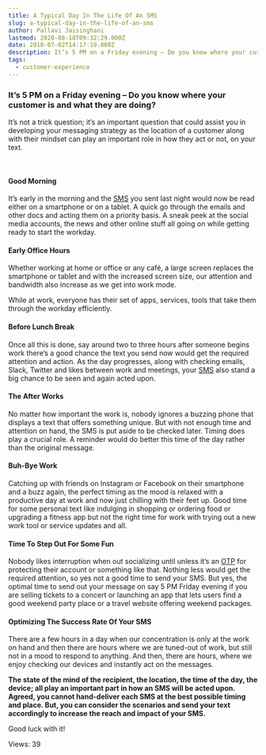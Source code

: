 ```yaml
---
title: A Typical Day In The Life Of An SMS
slug: a-typical-day-in-the-life-of-an-sms
author: Pallavi Jaisinghani
lastmod: 2020-08-18T09:32:29.000Z
date: 2018-07-02T14:17:19.000Z
description: It’s 5 PM on a Friday evening – Do you know where your customer is and what they are doing? It’s not a trick question; it’s an important question that could assist you in developing your messaging strategy as the location of a customer along with their mindset can play an important role in how they act or not, on your text.
tags:
  - customer-experience
---
```


### **It’s 5 PM on a Friday evening – Do you know where your customer is and what they are doing?**


It’s not a trick question; it’s an important question that could assist you in developing your messaging strategy as the location of a customer along with their mindset can play an important role in how they act or not, on your text.


 


#### **Good Morning**


It’s early in the morning and the [SMS](https://msg91.com/) you sent last night would now be read either on a smartphone or on a tablet. A quick go through the emails and other docs and acting them on a priority basis. A sneak peek at the social media accounts, the news and other online stuff all going on while getting ready to start the workday.


#### **Early Office Hours**


Whether working at home or office or any café, a large screen replaces the smartphone or tablet and with the increased screen size, our attention and bandwidth also increase as we get into work mode.


While at work, everyone has their set of apps, services, tools that take them through the workday efficiently.


#### **Before Lunch Break**


Once all this is done, say around two to three hours after someone begins work there’s a good chance the text you send now would get the required attention and action. As the day progresses, along with checking emails, Slack, Twitter and likes between work and meetings, your [SMS](https://control.msg91.com/signup/) also stand a big chance to be seen and again acted upon.


#### **The After Works**


No matter how important the work is, nobody ignores a buzzing phone that displays a text that offers something unique. But with not enough time and attention on hand, the SMS is put aside to be checked later. Timing does play a crucial role. A reminder would do better this time of the day rather than the original message.


#### **Buh-Bye Work**


Catching up with friends on Instagram or Facebook on their smartphone and a buzz again, the perfect timing as the mood is relaxed with a productive day at work and now just chilling with their feet up. Good time for some personal text like indulging in shopping or ordering food or upgrading a fitness app but not the right time for work with trying out a new work tool or service updates and all.


#### **Time To Step Out For Some Fun**


Nobody likes interruption when out socializing until unless it’s an [OTP](https://msg91.com/otp) for protecting their account or something like that. Nothing less would get the required attention, so yes not a good time to send your SMS. But yes, the optimal time to send out your message on say 5 PM Friday evening if you are selling tickets to a concert or launching an app that lets users find a good weekend party place or a travel website offering weekend packages.


#### **Optimizing The Success Rate Of Your SMS**


There are a few hours in a day when our concentration is only at the work on hand and then there are hours where we are tuned-out of work, but still not in a mood to respond to anything. And then, there are hours, where we enjoy checking our devices and instantly act on the messages.


**The state of the mind of the recipient, the location, the time of the day, the device; all play an important part in how an SMS will be acted upon. Agreed, you cannot hand-deliver each SMS at the best possible timing and place. But, you can consider the scenarios and send your text accordingly to increase the reach and impact of your SMS.**


Good luck with it!


 Views: 39


